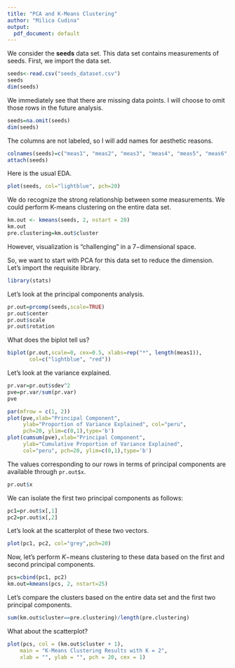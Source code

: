 ```yaml
---
title: "PCA and K-Means Clustering"
author: "Milica Cudina"
output:
  pdf_document: default
---
```


We consider the **seeds** data set. This data set contains measurements of seeds. First, we import the data set. 

```r
seeds<-read.csv("seeds_dataset.csv")
seeds
dim(seeds)
```

We immediately see that there are missing data points. I will choose to omit those rows in the future analysis. 

```r
seeds=na.omit(seeds)
dim(seeds)
```

The columns are not labeled, so I will add names for aesthetic reasons. 

```r
colnames(seeds)=c("meas1", "meas2", "meas3", "meas4", "meas5", "meas6", "meas7")
attach(seeds)
```

Here is the usual EDA. 

```r
plot(seeds, col="lightblue", pch=20)
```

We do recognize the strong relationship between some measurements. We could perform K-means clustering on the entire data set. 

```r
km.out <- kmeans(seeds, 2, nstart = 20)
km.out
pre.clustering=km.out$cluster
```

However, visualization is "challenging" in a $7-$dimensional space. 

So, we want to start with PCA for this data set to reduce the dimension. Let's import the requisite library. 

```r
library(stats)
```

Let's look at the principal components analysis. 

```r
pr.out=prcomp(seeds,scale=TRUE)
pr.out$center
pr.out$scale
pr.out$rotation
```
What does the biplot tell us?

```r
biplot(pr.out,scale=0, cex=0.5, xlabs=rep("*", length(meas1)),
       col=c("lightblue", "red"))
```

Let's look at the variance explained. 

```r
pr.var=pr.out$sdev^2
pve=pr.var/sum(pr.var)
pve

par(mfrow = c(1, 2))
plot(pve,xlab="Principal Component", 
     ylab="Proportion of Variance Explained", col="peru", 
     pch=20, ylim=c(0,1),type='b')
plot(cumsum(pve),xlab="Principal Component", 
     ylab="Cumulative Proportion of Variance Explained", 
     col="peru", pch=20, ylim=c(0,1),type='b')
```

The values corresponding to our rows in terms of principal components are available through `pr.out$x`. 

```r
pr.out$x
```

We can isolate the first two principal components as follows:

```r
pc1=pr.out$x[,1]
pc2=pr.out$x[,2]
```

Let's look at the scatterplot of these two vectors. 

```r
plot(pc1, pc2, col="grey",pch=20)
```

Now, let's perform $K-$means clustering to these data based on the first and second principal components. 

```r
pcs=cbind(pc1, pc2)
km.out=kmeans(pcs, 2, nstart=25)
```

Let's compare the clusters based on the entire data set and the first two principal components. 

```r
sum(km.out$cluster==pre.clustering)/length(pre.clustering)
```

What about the scatterplot?

```r
plot(pcs, col = (km.out$cluster + 1),
    main = "K-Means Clustering Results with K = 2",
    xlab = "", ylab = "", pch = 20, cex = 1)
```

